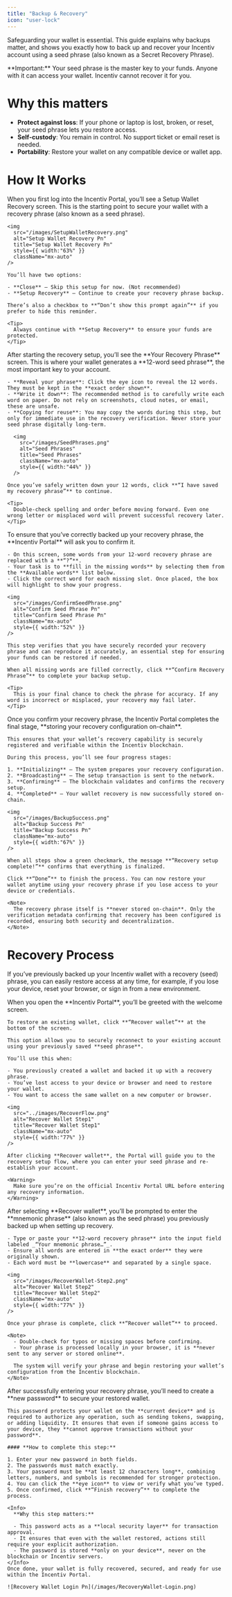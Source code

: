 ```yaml
---
title: "Backup & Recovery"
icon: "user-lock"
---
```


Safeguarding your wallet is essential. This guide explains why backups matter, and shows you exactly how to back up and recover your Incentiv account using a seed phrase (also known as a Secret Recovery Phrase).

<Warning>
  **Important:** Your seed phrase is the master key to your funds. Anyone with it can access your wallet. Incentiv cannot recover it for you.
</Warning>

# Why this matters

- **Protect against loss**: If your phone or laptop is lost, broken, or reset, your seed phrase lets you restore access.
- **Self-custody**: You remain in control. No support ticket or email reset is needed.
- **Portability**: Restore your wallet on any compatible device or wallet app.

# How It Works

<Steps>
  <Step title="Step 1: Setup Wallet Recovery">
    When you first log into the Incentiv Portal, you’ll see a Setup Wallet Recovery screen. This is the starting point to secure your wallet with a recovery phrase (also known as a seed phrase).

    <img
      src="/images/SetupWalletRecovery.png"
      alt="Setup Wallet Recovery Pn"
      title="Setup Wallet Recovery Pn"
      style={{ width:"63%" }}
      className="mx-auto"
    />

    You’ll have two options:

    - **Close** – Skip this setup for now. (Not recommended)
    - **Setup Recovery** – Continue to create your recovery phrase backup.

    There’s also a checkbox to **“Don’t show this prompt again”** if you prefer to hide this reminder.

    <Tip>
      Always continue with **Setup Recovery** to ensure your funds are protected.
    </Tip>
  </Step>
  <Step title="Step 2: View and Save Your Recovery Phrase">
    After starting the recovery setup, you’ll see the **Your Recovery Phrase** screen. This is where your wallet generates a **12-word seed phrase**, the most important key to your account.

    - **Reveal your phrase**: Click the eye icon to reveal the 12 words. They must be kept in the **exact order shown**.
    - **Write it down**: The recommended method is to carefully write each word on paper. Do not rely on screenshots, cloud notes, or email, these are unsafe.
    - **Copying for reuse**: You may copy the words during this step, but only for immediate use in the recovery verification. Never store your seed phrase digitally long-term.

      <img
        src="/images/SeedPhrases.png"
        alt="Seed Phrases"
        title="Seed Phrases"
        className="mx-auto"
        style={{ width:"44%" }}
      />

    Once you’ve safely written down your 12 words, click **“I have saved my recovery phrase”** to continue.

    <Tip>
      Double-check spelling and order before moving forward. Even one wrong letter or misplaced word will prevent successful recovery later.
    </Tip>
  </Step>
  <Step title="Step 3: Confirm Your Recovery Phrase" stepNumber={3}>
    To ensure that you’ve correctly backed up your recovery phrase, the **Incentiv Portal** will ask you to confirm it.

    - On this screen, some words from your 12-word recovery phrase are replaced with a **“?”**.
    - Your task is to **fill in the missing words** by selecting them from the **Available words** list below.
    - Click the correct word for each missing slot. Once placed, the box will highlight to show your progress.

    <img
      src="/images/ConfirmSeedPhrase.png"
      alt="Confirm Seed Phrase Pn"
      title="Confirm Seed Phrase Pn"
      className="mx-auto"
      style={{ width:"52%" }}
    />

    This step verifies that you have securely recorded your recovery phrase and can reproduce it accurately, an essential step for ensuring your funds can be restored if needed.

    When all missing words are filled correctly, click **“Confirm Recovery Phrase”** to complete your backup setup.

    <Tip>
      This is your final chance to check the phrase for accuracy. If any word is incorrect or misplaced, your recovery may fail later.
    </Tip>
  </Step>
  <Step title="Step 4: Recovery Setup Complete" stepNumber={4}>
    Once you confirm your recovery phrase, the Incentiv Portal completes the final stage, **storing your recovery configuration on-chain**.

    This ensures that your wallet’s recovery capability is securely registered and verifiable within the Incentiv blockchain.

    During this process, you’ll see four progress stages:

    1. **Initializing** – The system prepares your recovery configuration.
    2. **Broadcasting** – The setup transaction is sent to the network.
    3. **Confirming** – The blockchain validates and confirms the recovery setup.
    4. **Completed** – Your wallet recovery is now successfully stored on-chain.

    <img
      src="/images/BackupSuccess.png"
      alt="Backup Success Pn"
      title="Backup Success Pn"
      className="mx-auto"
      style={{ width:"67%" }}
    />

    When all steps show a green checkmark, the message **“Recovery setup complete!”** confirms that everything is finalized.

    Click **“Done”** to finish the process. You can now restore your wallet anytime using your recovery phrase if you lose access to your device or credentials.

    <Note>
      The recovery phrase itself is **never stored on-chain**. Only the verification metadata confirming that recovery has been configured is recorded, ensuring both security and decentralization.
    </Note>
  </Step>
</Steps>

# Recovery Process

If you’ve previously backed up your Incentiv wallet with a recovery (seed) phrase, you can easily restore access at any time, for example, if you lose your device, reset your browser, or sign in from a new environment.

<Steps>
  <Step title="Step 1 : Start Recovery from the Welcome Screen" stepNumber={1}>
    When you open the **Incentiv Portal**, you’ll be greeted with the welcome screen.

    To restore an existing wallet, click **“Recover wallet”** at the bottom of the screen.

    This option allows you to securely reconnect to your existing account using your previously saved **seed phrase**.

    You’ll use this when:

    - You previously created a wallet and backed it up with a recovery phrase.
    - You’ve lost access to your device or browser and need to restore your wallet.
    - You want to access the same wallet on a new computer or browser.

    <img
      src="../images/RecoverFlow.png"
      alt="Recover Wallet Step1"
      title="Recover Wallet Step1"
      className="mx-auto"
      style={{ width:"77%" }}
    />

    After clicking **Recover wallet**, the Portal will guide you to the recovery setup flow, where you can enter your seed phrase and re-establish your account.

    <Warning>
      Make sure you’re on the official Incentiv Portal URL before entering any recovery information.
    </Warning>
  </Step>
  <Step title="Step 2: Enter Your Recovery Phrase" stepNumber={2}>
    After selecting **Recover wallet**, you’ll be prompted to enter the **mnemonic phrase** (also known as the seed phrase) you previously backed up when setting up recovery.

    - Type or paste your **12-word recovery phrase** into the input field labeled _“Your mnemonic phrase…”_.
    - Ensure all words are entered in **the exact order** they were originally shown.
    - Each word must be **lowercase** and separated by a single space.

    <img
      src="/images/RecoverWallet-Step2.png"
      alt="Recover Wallet Step2"
      title="Recover Wallet Step2"
      className="mx-auto"
      style={{ width:"77%" }}
    />

    Once your phrase is complete, click **“Recover wallet”** to proceed.

    <Note>
      - Double-check for typos or missing spaces before confirming.
      - Your phrase is processed locally in your browser, it is **never sent to any server or stored online**.

      The system will verify your phrase and begin restoring your wallet’s configuration from the Incentiv blockchain.
    </Note>
  </Step>
  <Step title="Step 3: Set Your Wallet Password" stepNumber={3}>
    After successfully entering your recovery phrase, you’ll need to create a **new password** to secure your restored wallet.

    This password protects your wallet on the **current device** and is required to authorize any operation, such as sending tokens, swapping, or adding liquidity. It ensures that even if someone gains access to your device, they **cannot approve transactions without your password**.

    #### **How to complete this step:**

    1. Enter your new password in both fields.
    2. The passwords must match exactly.
    3. Your password must be **at least 12 characters long**, combining letters, numbers, and symbols is recommended for stronger protection.
    4. You can click the **eye icon** to view or verify what you’ve typed.
    5. Once confirmed, click **“Finish recovery”** to complete the process.

    <Info>
      **Why this step matters:**

      - This password acts as a **local security layer** for transaction approval.
      - It ensures that even with the wallet restored, actions still require your explicit authorization.
      - The password is stored **only on your device**, never on the blockchain or Incentiv servers.
    </Info>
    Once done, your wallet is fully recovered, secured, and ready for use within the Incentiv Portal.

    ![Recovery Wallet Login Pn](/images/RecoveryWallet-Login.png)
  </Step>
</Steps>